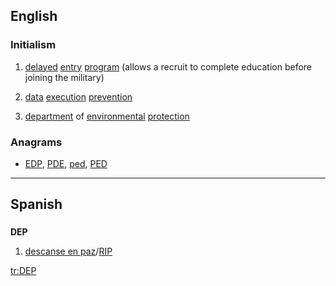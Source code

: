 {{also|dep|đẹp}}
==English==

===Initialism===
{{en-initialism}}

# {{context|US|military|lang=en}} [[delayed]] [[entry]] [[program]] (allows a recruit to complete education before joining the military)
# {{context|computing|lang=en}} [[data]] [[execution]] [[prevention]]
# [[department]] of [[environmental]] [[protection]]

===Anagrams===
* [[EDP#English|EDP]], [[PDE#English|PDE]], [[ped#English|ped]], [[PED#English|PED]]
----
==Spanish==

==={{initialism-old|es}}===
'''DEP'''

# [[descanse en paz]]/[[RIP]]

[[tr:DEP]]